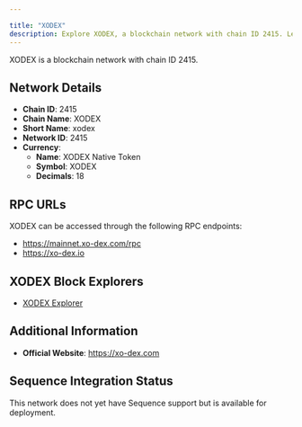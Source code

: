 ```yaml
---

title: "XODEX"
description: Explore XODEX, a blockchain network with chain ID 2415. Learn about its native currency, XODEX Native Token, and how to interact with the network.
---
```




XODEX is a blockchain network with chain ID 2415.

## Network Details

- **Chain ID**: 2415
- **Chain Name**: XODEX
- **Short Name**: xodex
- **Network ID**: 2415
- **Currency**: 
  - **Name**: XODEX Native Token
  - **Symbol**: XODEX
  - **Decimals**: 18

## RPC URLs

XODEX can be accessed through the following RPC endpoints:

- https://mainnet.xo-dex.com/rpc
- https://xo-dex.io

## XODEX Block Explorers

- [XODEX Explorer](https://explorer.xo-dex.com)

## Additional Information

- **Official Website**: https://xo-dex.com

## Sequence Integration Status

This network does not yet have Sequence support but is available for deployment.
